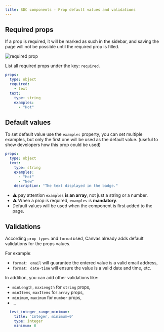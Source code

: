```yaml
---
title: SDC components - Prop default values and validations
---
```


## Required props

If a prop is required, it will be marked as such in the sidebar, and saving the
page will not be possible until the required prop is filled.

![required prop](../../../assets/images/required-sdc.webp)

List all required props under the key: `required`.

```yaml
props:
  type: object
  required:
    - text
  text:
    type: string
    examples:
      - "Hot"
```

## Default values

To set default value use the `examples` property, you can set multiple
examples, but only the first one will be used as the default value.
(useful to show developers how this prop could be used)


```yaml
props:
  type: object
  text:
    type: string
    examples:
      - "Hot"
      - "New"
    description: "The text displayed in the badge."
```
- ⚠️ pay attention `examples` **is an array**, not just a string or a number.
- ⚠️ When a prop is required, `examples` is **mandatory**.
- Default values will be used when the component is first added to the page.

## Validations

According `prop types` and `format`used, Canvas already adds default validations
for the props values.

For example:
- `format: email` will guarantee the entered value is a valid email address,
- `format: date-time` will ensure the value is a valid date and time, etc.

In addition, you can add other validations like:
- `minLength`, `maxLength` for `string` props,
- `minItems`, `maxItems` for `array` props,
- `minimum`, `maximum` for `number` props,
- ...

```yml
  test_integer_range_minimum:
    title: 'Integer, minimum=0'
    type: integer
    minimum: 0
```





